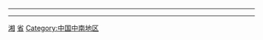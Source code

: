 {{Catnav|頁面分類|行政区划|省|中華人民共和國省級行政區}}
{{Catnav|頁面分類|行政区划|一级行政区|中華人民共和國省級行政區}}
{{Catnav|頁面分類|各國行政區劃|中国行政区划|中華人民共和國省級行政區}}
{{Catnav|頁面分類|各國地理|中国地理|中国区域地理|中国地理大区|中国六大地理区|中国中南地区}}
{{Catnav|頁面分類|各國經濟|中国经济|中国经济地理大区|中国中部经济区}}

----
{{Commonscat|Hunan}}
{{portal|湖南}}
{{catmore|湖南省}}
----
{{中华人民共和国省份分类/temp}}

[[Category:中国省份|湘]]
[[Category:中国中部经济区|省]]
[[Category:中国中南地区|Category:中国中南地区]]